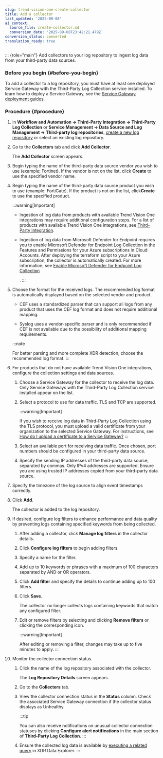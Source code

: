 ```yaml
---
slug: trend-vision-one-create-collector
title: Add a collector
last_updated: '2025-09-08'
ai_context:
  source_file: create-collector.md
  conversion_date: '2025-09-08T23:42:21.479Z'
conversion_status: converted
translation_ready: true
---
```


::: {role="main"}
Add collectors to your log repository to ingest log data from your third-party data sources.

### Before you begin {#before-you-begin}

To add a collector to a log repository, you must have at least one deployed Service Gateway with the Third-Party Log Collection service installed. To learn how to deploy a Service Gateway, see the [Service Gateway deployment guides](deployment-guides.mdx).

### Procedure {#procedure}

1.  In **Workflow and Automation → Third-Party Integration → Third-Party Log Collection** or **Service Management → Data Source and Log Management → Third-party log repositories**, [create a new log repository](create-log-repository.mdx) or select an existing log repository.

2.  Go to the **Collectors** tab and click **Add Collector**.

    The **Add Collector** screen appears.

3.  Begin typing the name of the third-party data source vendor you wish to use (example: Fortinet). If the vendor is not on the list, click **Create** to use the specified vendor name.

4.  Begin typing the name of the third-party data source product you wish to use (example: FortiGate). If the product is not on the list, click**Create** to use the specified product.

    :::warning[Important]

    - Ingestion of log data from products with available Trend Vision One integrations may require additional configuration steps. For a list of products with available Trend Vision One integrations, see [Third-Party Integration](third-party-integration.mdx).

    - Ingestion of log data from Microsoft Defender for Endpoint requires you to enable Microsoft Defender for Endpoint Log Collection in the Features and Permissions for your Azure subscriptions in Cloud Accounts. After deploying the terraform script to your Azure subscription, the collector is automatically created. For more information, see [Enable Microsoft Defender for Endpoint Log Collection](ms-defender-endpoint-log-collection.mdx)

      .
    :::

5.  Choose the format for the received logs. The recommended log format is automatically displayed based on the selected vendor and product.

    - CEF uses a standardized parser that can support all logs from any product that uses the CEF log format and does not require additional mapping.

    - Syslog uses a vendor-specific parser and is only recommended if CEF is not available due to the possibility of additional mapping requirements.

    :::note

    For better parsing and more complete XDR detection, choose the recommended log format.
    :::

6.  For products that do not have available Trend Vision One integrations, configure the collection settings and data sources.

    1.  Choose a Service Gateway for the collector to receive the log data. Only Service Gateways with the Third-Party Log Collection service installed appear on the list.

    2.  Select a protocol to use for data traffic. TLS and TCP are supported.

        :::warning[Important]

        If you wish to receive log data in Third-Party Log Collection using the TLS protocol, you must upload a valid certificate from your organization to the selected Service Gateway. For instructions, see [How do I upload a certificate to a Service Gateway?](dslm-faqs.mdx)
        :::

    3.  Select an available port for receiving data traffic. Once chosen, port numbers should be configured in your third-party data source.

    4.  Specify the sending IP addresses of the third-party data source, separated by commas. Only IPv4 addresses are supported. Ensure you are using trusted IP addresses copied from your third-party data source.

7.  Specify the timezone of the log source to align event timestamps correctly.

8.  Click **Add**.

    The collector is added to the log repository.

9.  If desired, configure log filters to enhance performance and data quality by preventing logs containing specified keywords from being collected.

    1.  After adding a collector, click **Manage log filters** in the collector details.

    2.  Click **Configure log filters** to begin adding filters.

    3.  Specify a name for the filter.

    4.  Add up to 10 keywords or phrases with a maximum of 100 characters separated by AND or OR operators.

    5.  Click **Add filter** and specify the details to continue adding up to 100 filters.

    6.  Click **Save**.

        The collector no longer collects logs containing keywords that match any configured filter.

    7.  Edit or remove filters by selecting and clicking **Remove filters** or clicking the corresponding icon.

        :::warning[Important]

        After editing or removing a filter, changes may take up to five minutes to apply.
        :::

10. Monitor the collector connection status.

    1.  Click the name of the log repository associated with the collector.

        The **Log Repository Details** screen appears.

    2.  Go to the **Collectors** tab.

    3.  View the collector connection status in the **Status** column. Check the associated Service Gateway connection if the collector status displays as Unhealthy.

        :::tip

        You can also receive notifications on unusual collector connection statuses by clicking **Configure alert notifications** in the main section of **Third-Party Log Collection**.
        :::

    4.  Ensure the collected log data is available by [executing a related query](search-app.mdx) in XDR Data Explorer.
:::
